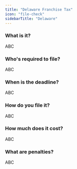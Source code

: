 ```yaml
---
title: "Delaware Franchise Tax"
icon: "file-check"
sidebarTitle: "Delaware"
---
```


### What is it?
ABC

### Who's required to file?
ABC

### When is the deadline?
ABC

### How do you file it?
ABC

### How much does it cost?
ABC

### What are penalties?
ABC